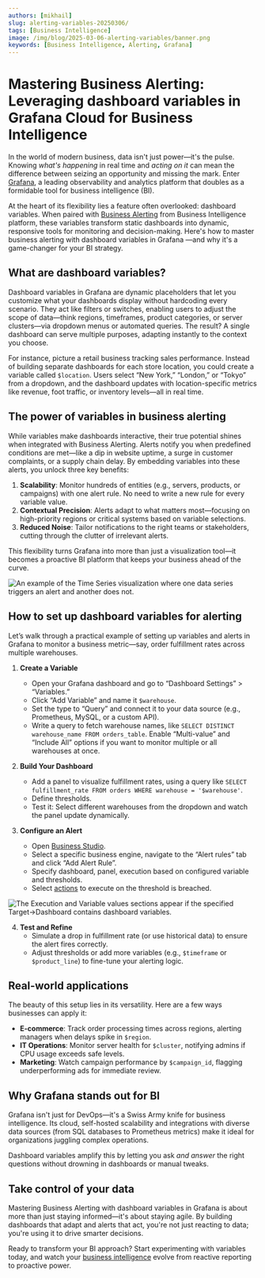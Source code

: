 ```yaml
---
authors: [mikhail]
slug: alerting-variables-20250306/
tags: [Business Intelligence]
image: /img/blog/2025-03-06-alerting-variables/banner.png
keywords: [Business Intelligence, Alerting, Grafana]
---
```



# Mastering Business Alerting: Leveraging dashboard variables in Grafana Cloud for Business Intelligence

In the world of modern business, data isn't just power—it's the pulse. Knowing _what's happening_ in real time and _acting on it_ can mean the difference between seizing an opportunity and missing the mark. Enter [Grafana](https://grafana.com), a leading observability and analytics platform that doubles as a formidable tool for business intelligence (BI).

At the heart of its flexibility lies a feature often overlooked: dashboard variables. When paired with [Business Alerting](/big/alerting/) from Business Intelligence platform, these variables transform static dashboards into dynamic, responsive tools for monitoring and decision-making. Here's how to master business alerting with dashboard variables in Grafana —and why it's a game-changer for your BI strategy.

<Youtube
  id="ey0ZSbSDxtI"
  title="Mastering Business Alerting: Dashboard Variables in Grafana Cloud."
/>

## What are dashboard variables?

Dashboard variables in Grafana are dynamic placeholders that let you customize what your dashboards display without hardcoding every scenario. They act like filters or switches, enabling users to adjust the scope of data—think regions, timeframes, product categories, or server clusters—via dropdown menus or automated queries. The result? A single dashboard can serve multiple purposes, adapting instantly to the context you choose.

For instance, picture a retail business tracking sales performance. Instead of building separate dashboards for each store location, you could create a variable called `$location`. Users select “New York,” “London,” or “Tokyo” from a dropdown, and the dashboard updates with location-specific metrics like revenue, foot traffic, or inventory levels—all in real time.

## The power of variables in business alerting

While variables make dashboards interactive, their true potential shines when integrated with Business Alerting. Alerts notify you when predefined conditions are met—like a dip in website uptime, a surge in customer complaints, or a supply chain delay. By embedding variables into these alerts, you unlock three key benefits:

1. **Scalability**: Monitor hundreds of entities (e.g., servers, products, or campaigns) with one alert rule. No need to write a new rule for every variable value.
2. **Contextual Precision**: Alerts adapt to what matters most—focusing on high-priority regions or critical systems based on variable selections.
3. **Reduced Noise**: Tailor notifications to the right teams or stakeholders, cutting through the clutter of irrelevant alerts.

This flexibility turns Grafana into more than just a visualization tool—it becomes a proactive BI platform that keeps your business ahead of the curve.

<Image
  title="An example of the Time Series visualization where one data series triggers an alert and another does not."
  src="/img/big/business-alerting/var-1.png"
/>

## How to set up dashboard variables for alerting

Let’s walk through a practical example of setting up variables and alerts in Grafana to monitor a business metric—say, order fulfillment rates across multiple warehouses.

1. **Create a Variable**

   - Open your Grafana dashboard and go to “Dashboard Settings” > “Variables.”
   - Click “Add Variable” and name it `$warehouse`.
   - Set the type to “Query” and connect it to your data source (e.g., Prometheus, MySQL, or a custom API).
   - Write a query to fetch warehouse names, like `SELECT DISTINCT warehouse_name FROM orders_table`. Enable “Multi-value” and “Include All” options if you want to monitor multiple or all warehouses at once.

2. **Build Your Dashboard**

   - Add a panel to visualize fulfillment rates, using a query like `SELECT fulfillment_rate FROM orders WHERE warehouse = '$warehouse'`.
   - Define thresholds.
   - Test it: Select different warehouses from the dropdown and watch the panel update dynamically.

3. **Configure an Alert**

   - Open [Business Studio](/big/studio/).
   - Select a specific business engine, navigate to the “Alert rules” tab and click “Add Alert Rule”.
   - Specify dashboard, panel, execution based on configured variable and thresholds.
   - Select [actions](/big/studio/actions/) to execute on the threshold is breached.

<Image
  title="The Execution and Variable values sections appear if the specified Target->Dashboard contains dashboard variables."
  src="/img/big/business-alerting/execution-var-values.png"
/>

4. **Test and Refine**
   - Simulate a drop in fulfillment rate (or use historical data) to ensure the alert fires correctly.
   - Adjust thresholds or add more variables (e.g., `$timeframe` or `$product_line`) to fine-tune your alerting logic.

## Real-world applications

The beauty of this setup lies in its versatility. Here are a few ways businesses can apply it:

- **E-commerce**: Track order processing times across regions, alerting managers when delays spike in `$region`.
- **IT Operations**: Monitor server health for `$cluster`, notifying admins if CPU usage exceeds safe levels.
- **Marketing**: Watch campaign performance by `$campaign_id`, flagging underperforming ads for immediate review.

## Why Grafana stands out for BI

Grafana isn't just for DevOps—it's a Swiss Army knife for business intelligence. Its cloud, self-hosted scalability and integrations with diverse data sources (from SQL databases to Prometheus metrics) make it ideal for organizations juggling complex operations.

Dashboard variables amplify this by letting you ask _and answer_ the right questions without drowning in dashboards or manual tweaks.

## Take control of your data

Mastering Business Alerting with dashboard variables in Grafana is about more than just staying informed—it's about staying agile. By building dashboards that adapt and alerts that act, you're not just reacting to data; you're using it to drive smarter decisions.

Ready to transform your BI approach? Start experimenting with variables today, and watch your [business intelligence](/big) evolve from reactive reporting to proactive power.

<Feedback />
